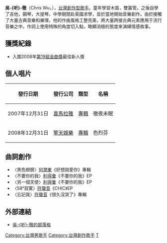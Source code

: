 {{Unreferenced|time=2013-08-26T07:09:21+00:00}}
{{noteTA
|1=zh-hans:吴听彻; zh-hant:吳听徹;
}}
{{藝人
| 姓名 = 吳-{听}-徹
| 類型 = 男歌手
| 原名 = 
| 羅馬拼音 = Wu, Yin-che
| 英文名 = Chris Wu
| 綽號 = 
| 出生日期 = {{birth date and age|1986|6|8}}
| 出生地點 = {{TWN}}
| 國籍 = {{ROC}}
| 語言 = [[中文|中文]]、[[英語|英語]]
| 演奏樂器 =[[鋼琴|鋼琴]] 、[[吉他|吉他]]、[[大提琴|大提琴]]、[[双簧管|双簧管]]
| 教育程度 = 
| 音樂類型 = [[華語流行音樂|華語流行音樂]]
| 職業 = [[歌手|歌手]]、[[作曲人|作曲人]]、[[作詞人|作詞人]]
| 活躍年代 = 2007年至今
| 唱片公司 = [[擎天娱樂|擎天娱樂]]
| 經紀公司 = [[我董娱樂|我董娱樂]]
| 相關團體 = 
| 網站 = [http://www.wretch.cc/blog/chrismuse 吳-{听}-徹的部落格]
}}
'''吳-{听}-徹'''（Chris Wu，{{bd|1986年|6月8日}}），[[台灣|台灣]][[創作型歌手|創作型歌手]]。童年學習木笛，雙簧管。之後自學了吉他，鋼琴，大提琴。中學期間赴英國求學，並於當地開始音樂創作。由於接觸了大量古典音樂和樂理，他的作曲風格工整完美，將大量跨接古典元素應用于流行音樂之中。作詞上使用特殊的角度切入點，略顯消極的態度來演繹情感故事。

==獲獎紀錄==
* 入圍2008年[[第19屆金曲獎|第19屆金曲獎]]最佳新人獎

==個人唱片==
{| class="wikitable"
|-
!發行日期!!發行公司!!類型!!名稱
|-
| 2007年12月31日
| [[喜馬拉雅|喜馬拉雅]]
| [[專輯|專輯]]
| 徹夜未眠
|-
| 2008年12月31日
| [[擎天娛樂|擎天娛樂]]
| [[專輯|專輯]]
| 色烈芬 
|}

==曲詞創作==

*〈黑色翅膀〉[[何潤東|何潤東]]《好想說愛你》專輯
*〈不要你的我〉[[利得彙|利得彙]]《不要你的我》EP
*〈另一個天使〉[[利得彙|利得彙]]《不要你的我》EP
*〈58°寂寞〉[[符瓊音|符瓊音]]《CHIC》EP
*〈忘記我〉[[符瓊音|符瓊音]]《很久沒哭了》專輯

==外部連結==
*[http://www.wretch.cc/blog/chrismuse 吳-{听}-徹的部落格]{{Wayback|url=http://www.wretch.cc/blog/chrismuse |date=20071012181541 }}

[[Category:台灣男歌手|Category:台灣男歌手]]
[[Category:台灣創作歌手|Category:台灣創作歌手]]
[[Category:吳姓|T]]